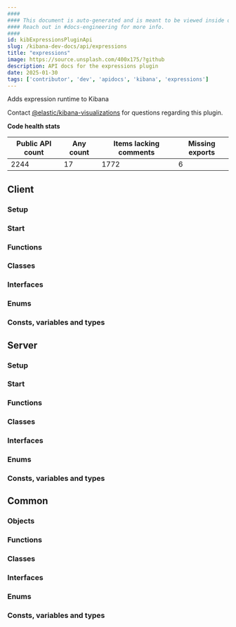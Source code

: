 ```yaml
---
####
#### This document is auto-generated and is meant to be viewed inside our experimental, new docs system.
#### Reach out in #docs-engineering for more info.
####
id: kibExpressionsPluginApi
slug: /kibana-dev-docs/api/expressions
title: "expressions"
image: https://source.unsplash.com/400x175/?github
description: API docs for the expressions plugin
date: 2025-01-30
tags: ['contributor', 'dev', 'apidocs', 'kibana', 'expressions']
---
```


Adds expression runtime to Kibana

Contact [@elastic/kibana-visualizations](https://github.com/orgs/elastic/teams/kibana-visualizations) for questions regarding this plugin.

**Code health stats**

| Public API count  | Any count | Items lacking comments | Missing exports |
|-------------------|-----------|------------------------|-----------------|
| 2244 | 17 | 1772 | 6 |

## Client

### Setup
<DocDefinitionList data={[expressionsObj.client.setup]}/>

### Start
<DocDefinitionList data={[expressionsObj.client.start]}/>

### Functions
<DocDefinitionList data={expressionsObj.client.functions}/>

### Classes
<DocDefinitionList data={expressionsObj.client.classes}/>

### Interfaces
<DocDefinitionList data={expressionsObj.client.interfaces}/>

### Enums
<DocDefinitionList data={expressionsObj.client.enums}/>

### Consts, variables and types
<DocDefinitionList data={expressionsObj.client.misc}/>

## Server

### Setup
<DocDefinitionList data={[expressionsObj.server.setup]}/>

### Start
<DocDefinitionList data={[expressionsObj.server.start]}/>

### Functions
<DocDefinitionList data={expressionsObj.server.functions}/>

### Classes
<DocDefinitionList data={expressionsObj.server.classes}/>

### Interfaces
<DocDefinitionList data={expressionsObj.server.interfaces}/>

### Enums
<DocDefinitionList data={expressionsObj.server.enums}/>

### Consts, variables and types
<DocDefinitionList data={expressionsObj.server.misc}/>

## Common

### Objects
<DocDefinitionList data={expressionsObj.common.objects}/>

### Functions
<DocDefinitionList data={expressionsObj.common.functions}/>

### Classes
<DocDefinitionList data={expressionsObj.common.classes}/>

### Interfaces
<DocDefinitionList data={expressionsObj.common.interfaces}/>

### Enums
<DocDefinitionList data={expressionsObj.common.enums}/>

### Consts, variables and types
<DocDefinitionList data={expressionsObj.common.misc}/>

